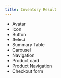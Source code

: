 ```yaml
---
title: Inventory Result
---
```


- Avatar
- Icon
- Button
- Select
- Summary Table
- Carousel
- Navigation
- Product card
- Product Navigation
- Checkout form